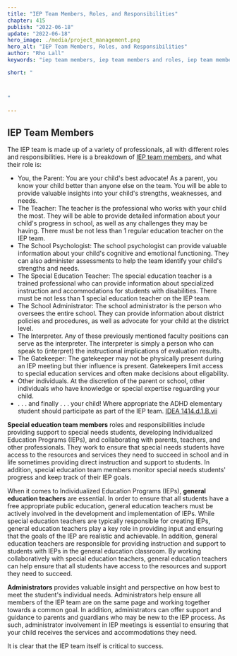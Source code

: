 ```yaml
---
title: "IEP Team Members, Roles, and Responsibilities"
chapter: 415
publish: "2022-06-18"
update: "2022-06-18"
hero_image: ./media/project_management.png 
hero_alt: "IEP Team Members, Roles, and Responsibilities"
author: "Rho Lall"
keywords: "iep team members, iep team members and roles, iep team members roles and responsibilities, accomodations for adhd, scrum in schools, accomodations for students with adhd, accommodations for adhd elementary students"

short: "



"

---
```


## IEP Team Members

The IEP team is made up of a variety of professionals, all with different roles and responsibilities. Here is a breakdown of [IEP team members](https://sites.ed.gov/idea/statute-chapter-33/subchapter-ii/1414/d/1/B), and what their role is:
- You, the Parent: You are your child's best advocate! As a parent, you know your child better than anyone else on the team. You will be able to provide valuable insights into your child's strengths, weaknesses, and needs.
- The Teacher: The teacher is the professional who works with your child the most. They will be able to provide detailed information about your child's progress in school, as well as any challenges they may be having. There must be not less than 1 regular education teacher on the IEP team.
- The School Psychologist: The school psychologist can provide valuable information about your child's cognitive and emotional functioning. They can also administer assessments to help the team identify your child's strengths and needs.
- The Special Education Teacher: The special education teacher is a trained professional who can provide information about specialized instruction and accommodations for students with disabilities. There must be not less than 1 special education teacher on the IEP team.
- The School Administrator: The school administrator is the person who oversees the entire school. They can provide information about district policies and procedures, as well as advocate for your child at the district level.
- The Interpreter. Any of these previously mentioned faculty positions can serve as the interpreter. The interpreter is simply a person who can speak to (interpret) the instructional implications of evaluation results. 
- The Gatekeeper: The gatekeeper may not be physically present during an IEP meeting but thier influence is present. Gatekeepers limit access to special education services and often make decisions about eligability.
- Other individuals. At the discretion of the parent or school, other individuals who have knowledge or special expertise reguarding your child.
-  . . . and finally . . . your child! Where appropriate the ADHD elementary student should participate as part of the IEP team. [IDEA 1414.d.1.B.vii](https://sites.ed.gov/idea/statute-chapter-33/subchapter-ii/1414/d/1/B)

**Special education team members** roles and responsibilities include providing support to special needs students, developing Individualized Education Programs (IEPs), and collaborating with parents, teachers, and other professionals. They work to ensure that special needs students have access to the resources and services they need to succeed in school and in life sometimes providing direct instruction and support to students. In addition, special education team members monitor special needs students' progress and keep track of their IEP goals.

When it comes to Individualized Education Programs (IEPs), **general education teachers** are essential. In order to ensure that all students have a free appropriate public education, general education teachers must be actively involved in the development and implementation of IEPs. While special education teachers are typically responsible for creating IEPs, general education teachers play a key role in providing input and ensuring that the goals of the IEP are realistic and achievable. In addition, general education teachers are responsible for providing instruction and support to students with IEPs in the general education classroom. By working collaboratively with special education teachers, general education teachers can help ensure that all students have access to the resources and support they need to succeed.

**Administrators** provides valuable insight and perspective on how best to meet the student's individual needs. Administrators help ensure all members of the IEP team are on the same page and working together towards a common goal. In addition, administrators can offer support and guidance to parents and guardians who may be new to the IEP process. As such, administrator involvement in IEP meetings is essential to ensuring that your child receives the services and accommodations they need.

It is clear that the IEP team itself is critical to success.